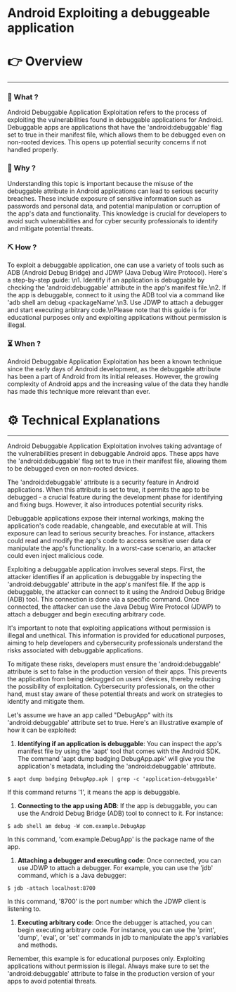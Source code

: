 # Android Exploiting a debuggeable application


# 👉 Overview

---

### 👀 What ?

Android Debuggable Application Exploitation refers to the process of exploiting the vulnerabilities found in debuggable applications for Android. Debuggable apps are applications that have the 'android:debuggable' flag set to true in their manifest file, which allows them to be debugged even on non-rooted devices. This opens up potential security concerns if not handled properly.


### 🧐 Why ?

Understanding this topic is important because the misuse of the debuggable attribute in Android applications can lead to serious security breaches. These include exposure of sensitive information such as passwords and personal data, and potential manipulation or corruption of the app's data and functionality. This knowledge is crucial for developers to avoid such vulnerabilities and for cyber security professionals to identify and mitigate potential threats.


### ⛏️ How ?

To exploit a debuggable application, one can use a variety of tools such as ADB (Android Debug Bridge) and JDWP (Java Debug Wire Protocol). Here's a step-by-step guide: \n1. Identify if an application is debuggable by checking the 'android:debuggable' attribute in the app's manifest file.\n2. If the app is debuggable, connect to it using the ADB tool via a command like 'adb shell am debug <packageName'.\n3. Use JDWP to attach a debugger and start executing arbitrary code.\nPlease note that this guide is for educational purposes only and exploiting applications without permission is illegal.


### ⏳ When ?

Android Debuggable Application Exploitation has been a known technique since the early days of Android development, as the debuggable attribute has been a part of Android from its initial releases. However, the growing complexity of Android apps and the increasing value of the data they handle has made this technique more relevant than ever.


# ⚙️ Technical Explanations

---

Android Debuggable Application Exploitation involves taking advantage of the vulnerabilities present in debuggable Android apps. These apps have the 'android:debuggable' flag set to true in their manifest file, allowing them to be debugged even on non-rooted devices.

The 'android:debuggable' attribute is a security feature in Android applications. When this attribute is set to true, it permits the app to be debugged - a crucial feature during the development phase for identifying and fixing bugs. However, it also introduces potential security risks.

Debuggable applications expose their internal workings, making the application's code readable, changeable, and executable at will. This exposure can lead to serious security breaches. For instance, attackers could read and modify the app's code to access sensitive user data or manipulate the app's functionality. In a worst-case scenario, an attacker could even inject malicious code.

Exploiting a debuggable application involves several steps. First, the attacker identifies if an application is debuggable by inspecting the 'android:debuggable' attribute in the app's manifest file. If the app is debuggable, the attacker can connect to it using the Android Debug Bridge (ADB) tool. This connection is done via a specific command. Once connected, the attacker can use the Java Debug Wire Protocol (JDWP) to attach a debugger and begin executing arbitrary code.

It's important to note that exploiting applications without permission is illegal and unethical. This information is provided for educational purposes, aiming to help developers and cybersecurity professionals understand the risks associated with debuggable applications.

To mitigate these risks, developers must ensure the 'android:debuggable' attribute is set to false in the production version of their apps. This prevents the application from being debugged on users' devices, thereby reducing the possibility of exploitation. Cybersecurity professionals, on the other hand, must stay aware of these potential threats and work on strategies to identify and mitigate them.

Let's assume we have an app called "DebugApp" with its 'android:debuggable' attribute set to true. Here's an illustrative example of how it can be exploited:

1. **Identifying if an application is debuggable**: You can inspect the app's manifest file by using the 'aapt' tool that comes with the Android SDK. The command 'aapt dump badging DebugApp.apk' will give you the application's metadata, including the 'android:debuggable' attribute.

```
$ aapt dump badging DebugApp.apk | grep -c 'application-debuggable'

```

If this command returns '1', it means the app is debuggable.

1. **Connecting to the app using ADB**: If the app is debuggable, you can use the Android Debug Bridge (ADB) tool to connect to it. For instance:

```
$ adb shell am debug -W com.example.DebugApp

```

In this command, 'com.example.DebugApp' is the package name of the app.

1. **Attaching a debugger and executing code**: Once connected, you can use JDWP to attach a debugger. For example, you can use the 'jdb' command, which is a Java debugger:

```
$ jdb -attach localhost:8700

```

In this command, '8700' is the port number which the JDWP client is listening to.

1. **Executing arbitrary code**: Once the debugger is attached, you can begin executing arbitrary code. For instance, you can use the 'print', 'dump', 'eval', or 'set' commands in jdb to manipulate the app's variables and methods.

Remember, this example is for educational purposes only. Exploiting applications without permission is illegal. Always make sure to set the 'android:debuggable' attribute to false in the production version of your apps to avoid potential threats.
